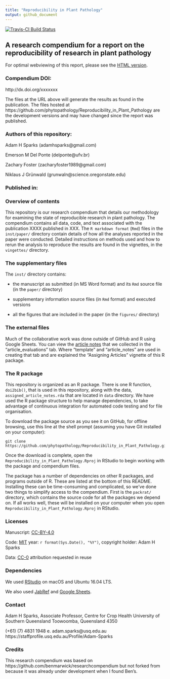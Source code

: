 ```yaml
---
title: "Reproducibility in Plant Pathology"
output: github_document
---
```


[![Travis-CI Build Status](https://travis-ci.org/phytopathology/Reproducibility_in_Plant_Pathology.svg?branch=master)](https://travis-ci.org/phytopathology/Reproducibility_in_Plant_Pathology) 

## A research compendium for a report on the reproducibility of research in plant pathology

For optimal webviewing of this report, please see the [HTML version](http://htmlpreview.github.io/?https://github.com/phytopathology/Reproducibility_in_Plant_Pathology/blob/master/inst/paper/Sparks_et_al-main_text.html).

### Compendium DOI: 
 
http://dx.doi.org/xxxxxxx

The files at the URL above will generate the results as found in the publication. The files hosted at https://github.com/phytopathology/Reproducibility_in_Plant_Pathology are the development versions and may have changed since the report was published.

### Authors of this repository:

Adam H Sparks (adamhsparks@gmail.com)

Emerson M Del Ponte (delponte@ufv.br)

Zachary Foster (zacharyfoster1989@gmail.com)

Niklaus J Grünwald (grunwaln@science.oregonstate.edu)

### Published in: 

### Overview of contents

This repository is our research compendium that details our methodology for examining the state of reproducible research in plant pathology. The compendium contains all data, code, and text associated with the publication XXXX published in XXX. The `R markdown format` (`Rmd`) files in the `inst/paper/` directory contain details of how all the analyses reported in the paper were conducted. Detailed instructions on methods used and how to rerun the analysis to reproduce the results are found in the vignettes, in the `vingettes/` directory.

### The supplementary files

The `inst/` directory contains:

- the manuscript as submitted (in MS Word format) and its `Rmd` source file (in
the `paper/` directory)

- supplementary information source files (in `Rmd` format) and executed versions

- all the figures that are included in the paper (in the `figures/` directory)

### The external files

Much of the collaborative work was done outside of GitHub and R using Google
Sheets. You can view the [article notes](https://drive.google.com/open?id=19gXobV4oPZeWZiQJAPNIrmqpfGQtpapXWcSxaXRw1-M) that we collected in the "article_evaluations" tab. Where "template" and
"article_notes" are used in creating that tab and are explained the "Assigning
Articles" vignette of this R package.

### The R package 

This repository is organized as an R package. There is one R function,
`doi2bib()`, that is used in this repository, along with the data,
`assigned_article_notes.rda` that are located in `data` directory. We have used
the R package structure to help manage dependencies, to take advantage of
continuous integration for automated code testing and for file organisation.

To download the package source as you see it on GitHub, for offline browsing,
use this line at the shell prompt (assuming you have Git installed on your
computer):

```
git clone https://github.com/phytopathology/Reproducibility_in_Plant_Pathology.git
```

Once the download is complete, open the `Reproducibility_in_Plant_Pathology.Rproj` in
RStudio to begin working with the package and compendium files. 

The package has a number of dependencies on other R packages, and programs
outside of R. These are listed at the bottom of this README. Installing these can be time-consuming and complicated, so we've done two things to simplify access to the compendium. First is the `packrat/` directory, which contains the
source code for all the packages we depend on. If all works well, these will be
installed on your computer when you open `Reproducibility_in_Plant_Pathology.Rproj` in RStudio.

<!--- Second is our Docker image that includes all the necessary software, code and data to run our analysis. The Docker image may give a quicker entry point to the project, and is more self-contained, so might save some fiddling with installing things.   


### The Docker image 

A Docker image is a lightweight GNU/Linux virtual computer that can be run as a piece of software on Windows and OSX (and other Linux systems). To capture the complete computational environment used for this project we have a Dockerfile that specifies how to make the Docker image that we developed this project in. The Docker image includes all of the software dependencies needed to run the code in this project, as well as the R package and other compendium files. To launch the Docker image for this project, first, [install Docker](https://docs.docker.com/installation/) on your computer. At the Docker prompt, enter:

    docker run -dp 8787:8787 phytopathology/Reproducibility_in_Plant_Pathology

This will start a server instance of RStudio. Then open your web browser at localhost:8787 or or run `docker-machine ip default` in the shell to find the correct IP address, and log in with rstudio/rstudio.

Once logged in, use the Files pane (bottom right) to navigate to `/` (the root directory), then open the folder for this project, and open the `.Rproj` file for this project. Once that's open, you'll see the `analysis/paper` directory in the Files pane where you can find the R markdown document, and knit them to produce the results in the paper. More information about using RStudio in Docker is avaiable at the [Rocker](https://github.com/rocker-org) [wiki](https://github.com/rocker-org/rocker/wiki/Using-the-RStudio-image) pages.
 
We developed and tested the package on this Docker container, so this is the only platform that We're confident it works on, and so recommend to anyone wanting to use this package to generate the vignette, etc. 
--->

### Licenses

Manuscript: [CC-BY-4.0](http://creativecommons.org/licenses/by/4.0/)

Code: [MIT](http://opensource.org/licenses/MIT) year: `r format(Sys.Date(),
"%Y")`, copyright holder: Adam H Sparks

Data: [CC-0](http://creativecommons.org/publicdomain/zero/1.0/) attribution
requested in reuse

### Dependencies

We used [RStudio](http://www.rstudio.com/products/rstudio/) on macOS and Ubuntu
16.04 LTS.

We also used [JabRef](http://www.jabref.org/) and [Google Sheets](https://www.google.com/sheets/about/).

### Contact

Adam H Sparks, Associate Professor, Centre for Crop Health
University of Southern Queensland
Toowoomba, Queensland 4350

(+61) (7) 4831 1948   e. adam.sparks@usq.edu.au
https://staffprofile.usq.edu.au/Profile/Adam-Sparks

### Credits
This research compendium was based on https://github.com/benmarwick/researchcompendium but not
forked from because it was already under development when I found Ben's.
